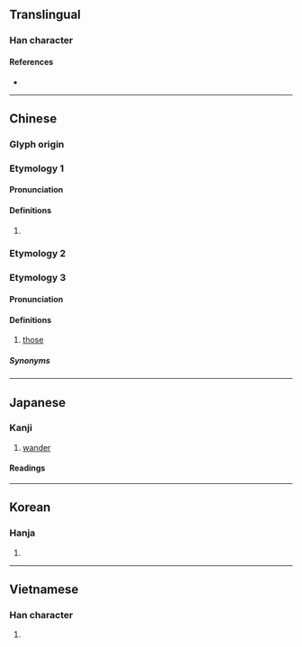 {{character info}}
==Translingual==

===Han character===
{{Han char|rn=60|rad=彳|as=06|sn=9|four=26200|canj=HOWR|ids=⿰彳回}}

====References====
* {{Han ref|kx=0366.150|dkj=10095|dj=0687.090|hdz=20819.150|uh=5F8A|ud=24458|bh=ABDE|bd=43998}}

----

==Chinese==
{{zh-forms}}

===Glyph origin===
{{Han etym}}

===Etymology 1===

====Pronunciation====
{{zh-pron
|m=huái
|c=wui4
|mn=hôe/tw:hoâi
|mn-t=huai5
|mc=y
|oc=y
|cat=v
}}

====Definitions====
{{zh-hanzi}}

# {{zh-only|徘徊}}

===Etymology 2===
{{zh-see|回|v}}

===Etymology 3===

====Pronunciation====
{{zh-forms|alt=怀}}
{{zh-pron
|mn=qz,jj,ph:hoâi
|cat=
}}

====Definitions====
{{zh-hanzi}}

# {{lb|zh|Hokkien}} [[those]]

=====Synonyms=====
{{zh-dial|那些}}

----

==Japanese==

===Kanji===
{{ja-kanji|grade=|rs=彳06}}

# [[wander]]

====Readings====
{{ja-readings
|goon=え
|kanon=かい
|kun=さまよ-う
}}

----

==Korean==

===Hanja===
{{ko-hanja|hangeul=회|eumhun=|rv=hoe|mr=hoe|y=hoy}}

# {{rfdef|ko|sort=彳06}}

----

==Vietnamese==

===Han character===
{{vi-readings|reading=hồi, hòi|rs=彳06}}

# {{rfdef|vi|sort=彳06}}